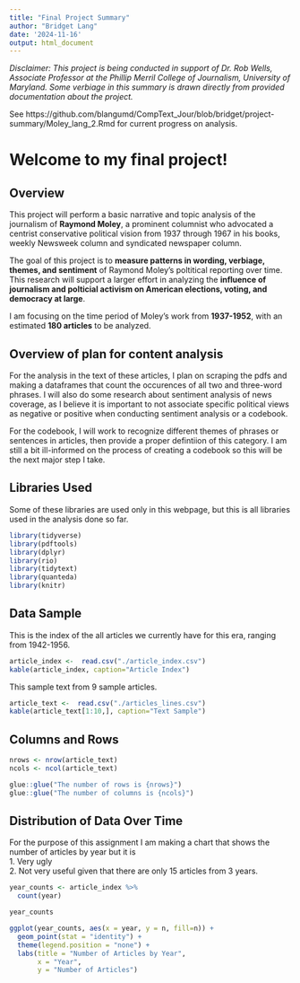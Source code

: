 ```yaml
---
title: "Final Project Summary"
author: "Bridget Lang"
date: '2024-11-16'
output: html_document
---
```

*Disclaimer: This project is being conducted in support of Dr. Rob Wells, Associate Professor at the Phillip Merril College of Journalism, University of Maryland. Some verbiage in this summary is drawn directly from provided documentation about the project.* 

See https://github.com/blangumd/CompText_Jour/blob/bridget/project-summary/Moley_lang_2.Rmd for current progress on analysis. 

# Welcome to my final project!

## Overview 

This project will perform a basic narrative and topic analysis of the journalism of **Raymond Moley**, a prominent columnist who advocated a centrist conservative political vision from 1937 through 1967 in his books, weekly Newsweek column and syndicated newspaper column. 

The goal of this project is to **measure patterns in wording, verbiage, themes, and sentiment** of Raymond Moley's poltitical reporting over time. This research will support a larger effort in analyzing the **influence of journalism and polticial activism on American elections, voting, and democracy at large**. 

I am focusing on the time period of Moley's work from **1937-1952**, with an estimated **180 articles** to be analyzed. 

## Overview of plan for content analysis

For the analysis in the text of these articles, I plan on scraping the pdfs and making a dataframes that count the occurences of all two and three-word phrases. 
I will also do some research about sentiment analysis of news coverage, as I believe it is important to not associate specific political views as negative or positive when conducting sentiment analysis or a codebook. 

For the codebook, I will work to recognize different themes of phrases or sentences in articles, then provide a proper defintiion of this category. I am still a bit ill-informed on the process of creating a codebook so this will be the next major step I take. 

## Libraries Used

Some of these libraries are used only in this webpage, but this is all libraries used in the analysis done so far. 

```r
library(tidyverse)
library(pdftools)
library(dplyr)
library(rio)
library(tidytext)
library(quanteda)
library(knitr)
```

## Data Sample

This is the index of the all articles we currently have for this era, ranging from 1942-1956. 

```r
article_index <-  read.csv("./article_index.csv")
kable(article_index, caption="Article Index")

```

This sample text from 9 sample articles.

```r
article_text <-  read.csv("./articles_lines.csv")
kable(article_text[1:10,], caption="Text Sample")

```

## Columns and Rows
```r
nrows <- nrow(article_text)
ncols <- ncol(article_text)

glue::glue("The number of rows is {nrows}")
glue::glue("The number of columns is {ncols}")


```
## Distribution of Data Over Time 

For the purpose of this assignment I am making a chart that shows the number of articles by year but it is <br>
    1. Very ugly <br>
    2. Not very useful given that there are only 15 articles from 3 years.
  
```r

year_counts <- article_index %>%
  count(year)

year_counts

ggplot(year_counts, aes(x = year, y = n, fill=n)) +
  geom_point(stat = "identity") +
  theme(legend.position = "none") +
  labs(title = "Number of Articles by Year",
       x = "Year",
       y = "Number of Articles")

```